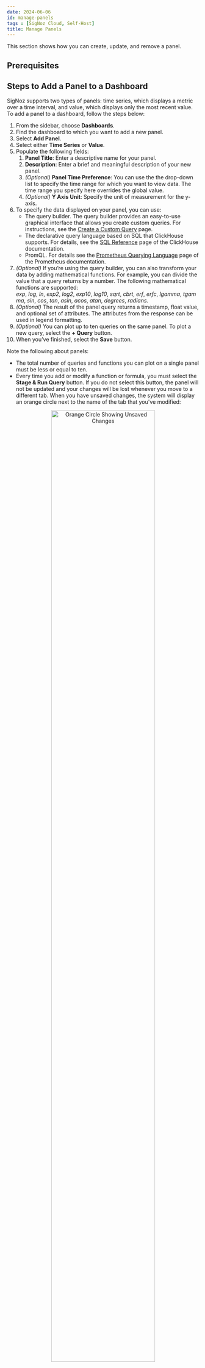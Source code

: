 ```yaml
---
date: 2024-06-06
id: manage-panels
tags : [SigNoz Cloud, Self-Host]
title: Manage Panels
---
```



This section shows how you can create, update, and remove a panel.

## Prerequisites

<PrereqsInstrument />

## Steps to Add a Panel to a Dashboard

SigNoz supports two types of panels: time series, which displays a metric over a time interval, and value, which displays only the most recent value. To add a panel to a dashboard, follow the steps below:

1. From the sidebar, choose **Dashboards**.
2. Find the dashboard to which you want to add a new panel.
3. Select **Add Panel**.
4. Select either **Time Series** or **Value**.
5. Populate the following fields:
    1. **Panel Title**: Enter a descriptive name for your panel.
    2. **Description**: Enter a brief and meaningful description of your new panel.
    3. _(Optional)_ **Panel Time Preference**: You can use the the drop-down list to specify the time range for which you want to view data. The time range you specify here overrides the global value.
    4. _(Optional)_ **Y Axis Unit**: Specify the unit of measurement for the y-axis.
6. To specify the data displayed on your panel, you can use:
    - The query builder. The query builder provides an easy-to-use graphical interface that allows you create custom queries. For instructions, see the [Create a Custom Query](/docs/userguide/create-a-custom-query) page.
    - The declarative query language based on SQL that ClickHouse supports. For details, see the [SQL Reference](https://clickhouse.com/docs/en/sql-reference/) page of the ClickHouse documentation.
    - PromQL. For details see the [Prometheus Querying Language](https://prometheus.io/docs/prometheus/latest/querying/basics/) page of the Prometheus documentation.
7. _(Optional)_ If you’re using the query builder, you can also transform your data by adding mathematical functions. For example, you can divide the value that a query returns by a number. The following mathematical functions are supported: *exp*, *log*, *ln*, *exp2*, *log2*, *exp10*, *log10*, *sqrt*, *cbrt*, *erf*, *erfc*, *lgamma*, *tgamma*, *sin*, *cos*, *tan*, *asin*, *acos*, *atan*, *degrees*, *radians.*
8. _(Optional)_ The result of the panel query returns a timestamp, float value, and optional set of attributes. The attributes from the response can be used in legend formatting.
9. _(Optional)_ You can plot up to ten queries on the same panel. To plot a new query, select the **+ Query** button.
10.  When you’ve finished, select the **Save** button.

Note the following about panels:
- The total number of queries and functions you can plot on a single panel must be less or equal to ten.
- Every time you add or modify a function or formula, you must select the **Stage & Run Query** button. If you do not select this button, the panel will not be updated and your changes will be lost whenever you move to a different tab. When you have unsaved changes, the system will display an orange circle next to the name of the tab that you've modified:

<figure data-zoomable align='center'>
    <img src="/img/docs/orange-circle.webp" width="80%" alt="Orange Circle Showing Unsaved Changes"/>
    <figcaption><i>Orange Circle Showing Unsaved Changes.</i></figcaption>
</figure>


- You can hide or unhide a function or formula by selecting the eye icon at its left and then selecting the **Stage & Run Query** button.
- When you install SigNoz, only the data provided by the Hostmetric receiver is available. To enable more metric receivers, see the [Send Metrics to SigNoz](/docs/userguide/send-metrics) section.

## Steps to Update a Panel

1. From the sidebar, choose **Dashboard**.
2. Find the dashboard in which you created the panel you wish to update, and then select the pencil icon located at the top right corner of your panel.
3. Make the changes.
4. When you’ve finished, select the **Save** button.

## Get Help

<GetHelp />